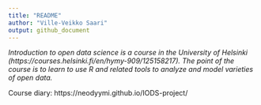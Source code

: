 ```yaml
---
title: "README"
author: "Ville-Veikko Saari"
output: github_document
---
```


*Introduction to open data science is a course in the University of Helsinki (https://courses.helsinki.fi/en/hymy-909/125158217). The point of the course is to learn to use R and related tools to analyze and model varieties of open data.*

Course diary: https://neodyymi.github.io/IODS-project/